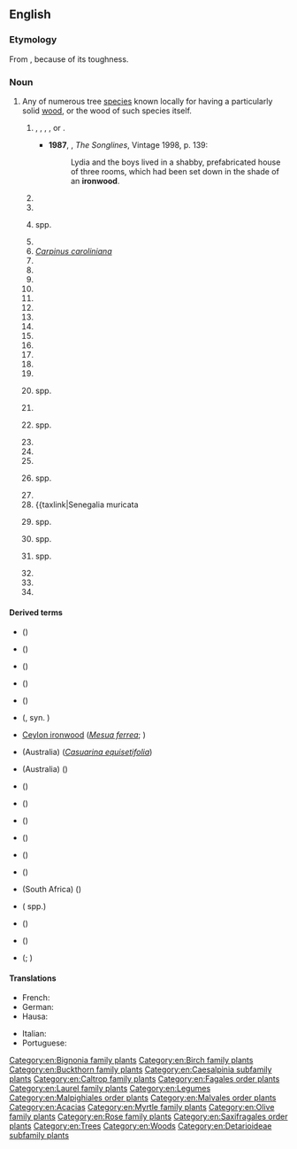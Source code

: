 ==English==
{{wikipedia}}

===Etymology===
From {{compound|en|iron|wood}}, because of its toughness.

===Noun===
{{en-noun|~}}


# Any of numerous tree [[species]] known locally for having a particularly solid [[wood]], or the wood of such species itself.
## {{lb|en|AU}} {{taxlink|Acacia esthrophiolata|species}}, {{taxlink|Acacia excelsa|species}}, {{taxlink|Acacia melanoxylon|species}}, {{taxlink|Acacia stenophylla|species}}, or {{taxlink|Erythrophleum chlorostachys|species}}.
##*'''1987''', {{w|Bruce Chatwin}}, ''The Songlines'', Vintage 1998, p. 139:
##*:Lydia and the boys lived in a shabby, prefabricated house of three rooms, which had been set down in the shade of an '''ironwood'''.
## {{taxlink|Aegiphilia martinicensis|species}}
## {{taxlink|Afzelia africana|species}}
## {{taxlink|Astronium|genus}} spp.
## {{taxlink|Backhousia myrtifolia|species}}
## ''[[Carpinus caroliniana]]''
## {{taxlink|Casuarina cristata|species}}
## {{taxlink|Chionanthus caymanensis|species}}
## {{taxlink|Cliftonia monophylla|species}}
## {{taxlink|Colubrina elliptica|species}}
## {{taxlink|Combretum imberbe|species}}
## {{taxlink|Cordia subcordata|species|ver=221202}}
## {{taxlink|Cyrilla racemiflora|species|ver=220821}}
## {{taxlink|Dialium guianense|species|ver=221202}} 
## {{taxlink|Exothea paniculata|species|ver=221202}}
## {{taxlink|Foresteria pubescens|species|ver=221202}}
## {{taxlink|Gordonia haematoxylon|species|ver=221202}}
## {{taxlink|Gymnostoma sumatranum|species|ver=221202}}
## {{taxlink||species|ver=221202}}
## {{taxlink|Heritiera|genus|ver=221202}} spp.
## {{taxlink|Jacquinia keyensis|species|ver=221202}}
## {{taxlink|Metrosideros|genus|ver=221202}} spp.
## {{taxlink|Myracrodruon urundeuva|species|ver=221202}}
## {{taxlink|Paubrasilia echinata|species|ver=221202}}
## {{taxlink|Prunus africana|species|ver=221202}}
## {{taxlink|Schinopsis|genus|ver=221202}} spp.
## {{taxlink|Schleichera oleosa|species|ver=221202}}
## {{taxlink|Senegalia muricata
## {{taxlink|Sideroxylon|genus|ver=221202}} spp.
## {{taxlink|Sloania|genus|ver=221202}} spp.
## {{taxlink|Swartzia|genus|ver=221202}} spp.
## {{taxlink|Terminalia canescens|species|ver=221202}}
## {{taxlink|Thouina striata|species|ver=221202}}
## {{taxlink|Vachellia farnesiana|species|ver=221202}}

====Derived terms====
<!--plants called ironwood not otherwise listed: * ''[[Carpinus caroliniana]]'' – [[American hornbeam]]
* ''[[Copaifera]]'' spp. - [[diesel tree]], {{vern|kerosene tree}}, {{vern|kupa'y}}, {{vern|cabismo}}, {{vern|copaúva}}
* {{taxlink|Guaiacum officinale|species}} – [[lignum vitae]]
* {{taxlink|Guaiacum sanctum|species}} – {{vern|holywood}}
* {{taxlink|Holodiscus discolor|species}} - {{vern|creambrush}}
*  - {{vern|white thingan}}, {{vern|Ceylon ironwood}}, {{vern|Malabar ironwood}}
* ''[[Metrosideros]]'' spp.
* ''[[Olea]] spp.'' – Various olive trees
* ''[[Ostrya virginiana]]'' – [[hop hornbeam]]
* {{taxlink|Tabebuia serratifolia|species}} – {{vern|yellow poui}}
-->
* {{l|en|bastard ironwood}} ({{taxlink|Pouteria costata|species|ver=221202}})
* {{vern|black ironwood}} ({{taxlink|Krugiodendron ferreum|species}})
* {{vern|Borneo ironwood}} ({{taxlink|Eusideroxylon zwageri|species}})
* {{vern|Brazilian ironwood}} ({{taxlink|Caesalpina ferrea|species|ver=221202}})
* {{vern|broad-leaved ironwood}} ({{taxlink|Nestegis apetala|species}})
* {{vern|Catalina ironwood}} ({{taxlink|Lyonothamnus floribundus|species|ver=221202}}, syn. {{taxlink|Lyonothamnus lyonii|species}})
* [[Ceylon ironwood]] (''[[Mesua ferrea]]''; {{taxlink|Hopea odorata|species}})
* {{vern|common ironwood}} (Australia) (''[[Casuarina equisetifolia]]'')
* {{vern|Cooktown ironwood}} (Australia) ({{taxlink|Erythrophleum chlorostachys|species}})
* {{vern|desert ironwood}} ({{taxlink|Olneya tesota|species}})
* {{vern|giant ironwood}} ({{taxlink|Choricarpia subargentea|species}})
* {{vern|Jamaica ironwood}} ({{taxlink|Erythroxylon areolatum|species}})
* {{vern|Lebombo ironwood}} ({{taxlink|Androstachys johnsonii|species}})
* {{vern|Persian ironwood}} ({{taxlink|Parrotia persica|species}})
* {{l|en|Philippine ironwood}} ({{taxlink|Xanthostemon verdugonianus|species}})
* {{vern|pock ironwood}} (South Africa) ({{taxlink|Chionanthus foveolatus|species}})
* {{vern|red ironwood}} ({{taxlink|Reynousia|genus|ver=221202}} spp.)
* {{vern|Sonora ironwood}} ({{taxlink|Olneya tesota|species}})
* {{vern|southern ironwood}} ({{taxlink|Acacia estrophiolata|species}})
* {{vern|white ironwood}} ({{taxlink|Hypelate trifoliata|species}}; {{taxlink|Toddalia lanceolata|species|ver=221202}})

====Translations====
{{trans-top|any of a number of tree species known for having a particularly solid wood}}
* French: {{t+|fr|bois de fer|m}}
* German: {{t+|de|Eisenholz}}
* Hausa: {{t+|ha|kirni}}
{{trans-mid}}
* Italian: {{t|it|legno ferro|m}}
* Portuguese: {{t+|pt|pau-ferro|m}}
{{trans-bottom}}

[[Category:en:Bignonia family plants]]
[[Category:en:Birch family plants]]
[[Category:en:Buckthorn family plants]]
[[Category:en:Caesalpinia subfamily plants]]
[[Category:en:Caltrop family plants]]
[[Category:en:Fagales order plants]]
[[Category:en:Laurel family plants]]
[[Category:en:Legumes]]
[[Category:en:Malpighiales order plants]]
[[Category:en:Malvales order plants]]
[[Category:en:Acacias]]
[[Category:en:Myrtle family plants]]
[[Category:en:Olive family plants]]
[[Category:en:Rose family plants]]
[[Category:en:Saxifragales order plants]]
[[Category:en:Trees]]
[[Category:en:Woods]]
[[Category:en:Detarioideae subfamily plants]]